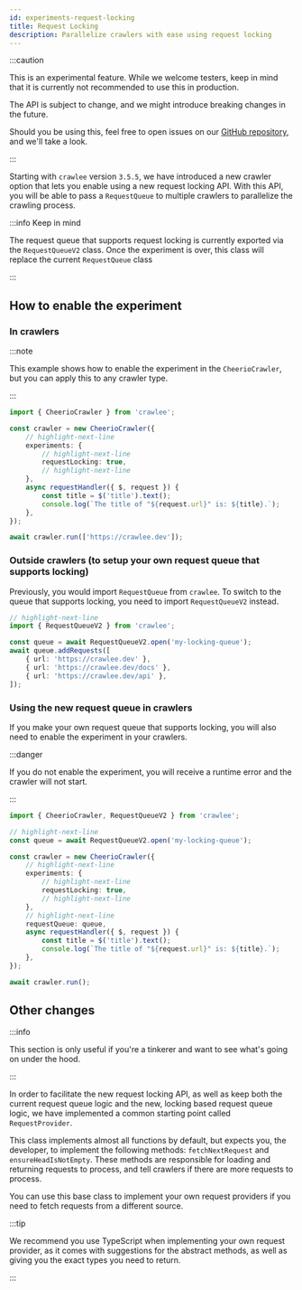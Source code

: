 ```yaml
---
id: experiments-request-locking
title: Request Locking
description: Parallelize crawlers with ease using request locking
---
```



:::caution

This is an experimental feature. While we welcome testers, keep in mind that it is currently not recommended to use this in production.

The API is subject to change, and we might introduce breaking changes in the future.

Should you be using this, feel free to open issues on our [GitHub repository](https://github.com/apify/crawlee), and we'll take a look.

:::

Starting with `crawlee` version `3.5.5`, we have introduced a new crawler option that lets you enable using a new request locking
API. With this API, you will be able to pass a `RequestQueue` to multiple crawlers to parallelize the crawling process.

:::info Keep in mind

The request queue that supports request locking is currently exported via the `RequestQueueV2` class. Once the experiment is over, this class will replace
the current `RequestQueue` class

:::

## How to enable the experiment

### In crawlers

:::note

This example shows how to enable the experiment in the <ApiLink to="cheerio-crawler/class/CheerioCrawler">`CheerioCrawler`</ApiLink>,
but you can apply this to any crawler type.

:::

```ts
import { CheerioCrawler } from 'crawlee';

const crawler = new CheerioCrawler({
    // highlight-next-line
    experiments: {
        // highlight-next-line
        requestLocking: true,
        // highlight-next-line
    },
    async requestHandler({ $, request }) {
        const title = $('title').text();
        console.log(`The title of "${request.url}" is: ${title}.`);
    },
});

await crawler.run(['https://crawlee.dev']);
```

### Outside crawlers (to setup your own request queue that supports locking)

Previously, you would import `RequestQueue` from `crawlee`. To switch to the queue that supports locking, you need to import `RequestQueueV2` instead.

```ts
// highlight-next-line
import { RequestQueueV2 } from 'crawlee';

const queue = await RequestQueueV2.open('my-locking-queue');
await queue.addRequests([
    { url: 'https://crawlee.dev' },
    { url: 'https://crawlee.dev/docs' },
    { url: 'https://crawlee.dev/api' },
]);
```

### Using the new request queue in crawlers

If you make your own request queue that supports locking, you will also need to enable the experiment in your crawlers.

:::danger

If you do not enable the experiment, you will receive a runtime error and the crawler will not start.

:::

```ts
import { CheerioCrawler, RequestQueueV2 } from 'crawlee';

// highlight-next-line
const queue = await RequestQueueV2.open('my-locking-queue');

const crawler = new CheerioCrawler({
    // highlight-next-line
    experiments: {
        // highlight-next-line
        requestLocking: true,
        // highlight-next-line
    },
    // highlight-next-line
    requestQueue: queue,
    async requestHandler({ $, request }) {
        const title = $('title').text();
        console.log(`The title of "${request.url}" is: ${title}.`);
    },
});

await crawler.run();
```

## Other changes

:::info

This section is only useful if you're a tinkerer and want to see what's going on under the hood.

:::

In order to facilitate the new request locking API, as well as keep both the current request queue logic and the new, locking based request queue
logic, we have implemented a common starting point called `RequestProvider`.

This class implements almost all functions by default, but expects you, the developer, to implement the following methods:
`fetchNextRequest` and `ensureHeadIsNotEmpty`. These methods are responsible for loading and returning requests to process,
and tell crawlers if there are more requests to process.

You can use this base class to implement your own request providers if you need to fetch requests from a different source.

:::tip

We recommend you use TypeScript when implementing your own request provider, as it comes with suggestions for the abstract methods, as well as
giving you the exact types you need to return.

:::
